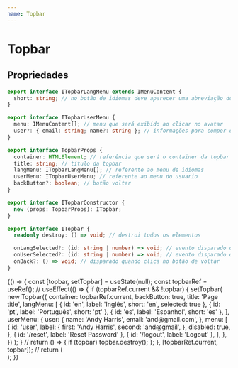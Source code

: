 ```yaml
---
name: Topbar
---
```



# Topbar

## Propriedades

```typescript
export interface ITopbarLangMenu extends IMenuContent {
  short: string; // no botão de idiomas deve aparecer uma abreviação do idioma
}

export interface ITopbarUserMenu {
  menu: IMenuContent[]; // menu que será exibido ao clicar no avatar
  user?: { email: string; name?: string }; // informações para compor o avatar
}

export interface TopbarProps {
  container: HTMLElement; // referência que será o container da topbar
  title: string; // título da topbar
  langMenu: ITopbarLangMenu[]; // referente ao menu de idiomas
  userMenu: ITopbarUserMenu; // referente ao menu do usuario
  backButton?: boolean; // botão voltar
}

export interface ITopbarConstructor {
  new (props: TopbarProps): ITopbar;
}

export interface ITopbar {
  readonly destroy: () => void; // destroi todos os elementos

  onLangSelected?: (id: string | number) => void; // evento disparado quando um item no menu de idiomas é selecionado
  onUserSelected?: (id: string | number) => void; // evento disparado quando um item no menu do usuário é selecionado
  onBack?: () => void; // disparado quando clica no botão de voltar
}
```

<Playground>
  {() => {
    const [topbar, setTopbar] = useState(null);
    const topbarRef = useRef();
    //
    useEffect(() => {
      if (topbarRef.current && !topbar) {
        setTopbar(
          new Topbar({
            container: topbarRef.current,
            backButton: true,
            title: 'Page title',
            langMenu: [
              { id: 'en', label: 'Inglês', short: 'en', selected: true },
              { id: 'pt', label: 'Português', short: 'pt' },
              { id: 'es', label: 'Espanhol', short: 'es' },
            ],
            userMenu: {
              user: {
                name: 'Andy Harris',
                email: 'and@gmail.com',
              },
              menu: [
                {
                  id: 'user',
                  label: {
                    first: 'Andy Harris',
                    second: 'and@gmail',
                  },
                  disabled: true,
                },
                { id: '/reset', label: 'Reset Password' },
                { id: '/logout', label: 'Logout' },
              ],
            },
          })
        );
      }
      //
      return () => {
        if (topbar) topbar.destroy();
      };
    }, [topbarRef.current, topbar]);
    //
    return (
      <div className="tw-flex">
        <div ref={topbarRef} />
      </div>
    );
  }}
</Playground>
